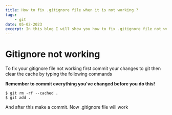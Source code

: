 ```yaml
---
title: How to fix .gitignore file when it is not working ?
tags:
    - git
date: 05-02-2023
excerpt: In this blog I will show you how to fix .gitignore file not working
---
```


# Gitignore not working

To fix your gitignore file not working first commit your changes to git then clear the cache by typing the following commands

**Remember to commit everything you've changed before you do this!**

```shell
$ git rm -rf --cached .
$ git add .
```

And after this make a commit.
Now .gitignore file will work
